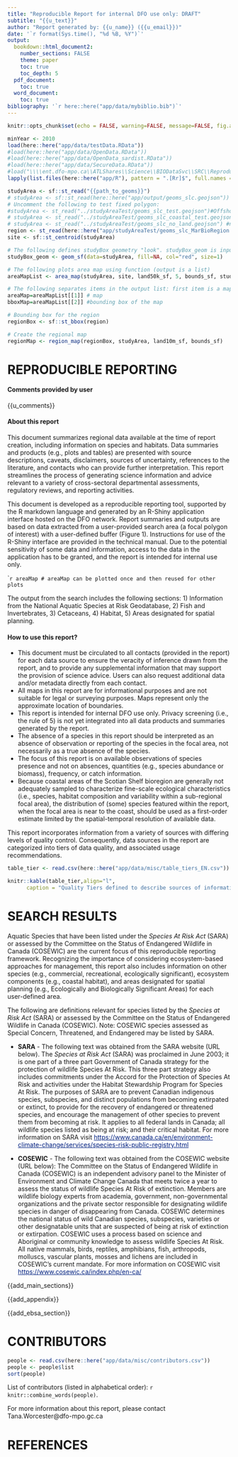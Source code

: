 ```yaml
---
title: "Reproducible Report for internal DFO use only: DRAFT"
subtitle: "{{u_text}}"
author: "Report generated by: {{u_name}} ({{u_email}})"
date: '`r format(Sys.time(), "%d %B, %Y")`'
output:
  bookdown::html_document2:
    number_sections: FALSE
    theme: paper
    toc: true
    toc_depth: 5
  pdf_document:
    toc: true
  word_document:
    toc: true
bibliography: '`r here::here("app/data/mybiblio.bib")`'
---
```


<style>
table {background-color: white !important;color: black !important;}
caption {color: black !important;}
a:link {color: #002080;}
a:visited {color: #008040;}
a:hover {color: #006080;}
</style>

```r
knitr::opts_chunk$set(echo = FALSE, warning=FALSE, message=FALSE, fig.align="left")
```

```r
minYear <- 2010
load(here::here("app/data/testData.RData"))
#load(here::here("app/data/OpenData.RData"))
#load(here::here("app/data/OpenData_sardist.RData"))
#load(here::here("app/data/SecureData.RData"))
#load("\\\\ent.dfo-mpo.ca\\ATLShares\\Science\\BIODataSvc\\SRC\\Reproducible_Reporting\\data\\SecureData.Rdata")
lapply(list.files(here::here("app/R"), pattern = ".[Rr]$", full.names = TRUE), source) # check helpers.R for a list of packages
```

```r
studyArea <- sf::st_read("{{path_to_geoms}}")
# studyArea <- sf::st_read(here::here("app/output/geoms_slc.geojson"))
# Uncomment the following to test fixed polygon:
#studyArea <- st_read("../studyAreaTest/geoms_slc_test.geojson")#Offshore
# studyArea <- st_read("../studyAreaTest/geoms_slc_coastal_test.geojson")#coastal
# studyArea <- st_read("../studyAreaTest/geoms_slc_no_land.geojson") #no land
region <- st_read(here::here("app/studyAreaTest/geoms_slc_MarBioRegion.geojson"))
site <- sf::st_centroid(studyArea)
```

```r
# The following defines studyBox geometry "look". studyBox_geom is input into area map or can be added to any map later
studyBox_geom <- geom_sf(data=studyArea, fill=NA, col="red", size=1)

# The following plots area map using function (output is a list)
areaMapList <- area_map(studyArea, site, land50k_sf, 5, bounds_sf, studyBox_geom)

# The following separates items in the output list: first item is a map and second is a bounding box of the map
areaMap=areaMapList[[1]] # map
bboxMap=areaMapList[[2]] #bounding box of the map
```

```r
# Bounding box for the region
regionBox <- sf::st_bbox(region)

# Create the regional map
regionMap <- region_map(regionBox, studyArea, land10m_sf, bounds_sf)  
```

<!-- # ```{r child = c('../Rmd/report_cetaceans_EN.Rmd', 'report_fish_EN.Rmd', 'report_habitat_EN.Rmd', 'report_planning_EN.Rmd', 'report_SARA_EN.Rmd')} -->
<!-- # ``` -->
 <!--```{r child = '../Rmd/report_fish_EN.Rmd'} 
 ``` -->

<!-- END  -->

<!-- MAIN SECTIONS -->

# **REPRODUCIBLE REPORTING**  

#### **Comments provided by user**

{{u_comments}}

#### **About this report**

This document summarizes regional data available at the time of report creation, including information on species and habitats. Data summaries and products (e.g., plots and tables) are presented with source descriptions, caveats, disclaimers, sources of uncertainty, references to the literature, and contacts who can provide further interpretation. This report streamlines the process of generating science information and advice relevant to a variety of cross-sectoral departmental assessments, regulatory reviews, and reporting activities.

This document is developed as a reproducible reporting tool, supported by the R markdown language and generated by an R-Shiny application interface hosted on the DFO network. Report summaries and outputs are based on data extracted from a user-provided search area (a focal polygon of interest) with a user-defined buffer (Figure 1). Instructions for use of the R-Shiny interface are provided in the technical manual. Due to the potential sensitivity of some data and information, access to the data in the application has to be granted, and the report is intended for internal use only.

````r
areaMap
# areaMap can be plotted once and then reused for other plots
```

The output from the search includes the following sections:
1) Information from the National Aquatic Species at Risk Geodatabase,
2) Fish and Invertebrates,
3) Cetaceans,
4) Habitat,
5) Areas designated for spatial planning.

#### **How to use this report?**  

-	This document must be circulated to all contacts (provided in the report) for each data source to ensure the veracity of inference drawn from the report, and to provide any supplemental information that may support the provision of science advice. Users can also request additional data and/or metadata directly from each contact.
- All maps in this report are for informational purposes and are not suitable for legal or surveying purposes. Maps represent only the approximate location of boundaries.
-	This report is intended for internal DFO use only. Privacy screening (i.e., the rule of 5) is not yet integrated into all data products and summaries generated by the report.
-	The absence of a species in this report should be interpreted as an absence of observation or reporting of the species in the focal area, not necessarily as a true absence of the species.
-	The focus of this report is on available observations of species presence and not on absences, quantities (e.g., species abundance or biomass), frequency, or catch information.
-	Because coastal areas of the Scotian Shelf bioregion are generally not adequately sampled to characterize fine-scale ecological characteristics (i.e., species, habitat composition and variability within a sub-regional focal area), the distribution of (some) species featured within the report, when the focal area is near to the coast, should be used as a first-order estimate limited by the spatial-temporal resolution of available data.

This report incorporates information from a variety of sources with differing levels of quality control. Consequently, data sources in the report are categorized into tiers of data quality, and associated usage recommendations.

```r
table_tier <- read.csv(here::here("app/data/misc/table_tiers_EN.csv"))
```
```r
knitr::kable(table_tier,align="l",
      caption = "Quality Tiers defined to describe sources of information queried and summarized in this report.", booktabs = T, escape = F, linesep="") %>% kable_styling(bootstrap_options = "striped", full_width = T, position = "left")
```

# **SEARCH RESULTS**  

Aquatic Species that have been listed under the _Species At Risk Act_ (SARA) or assessed by the Committee on the Status of Endangered Wildlife in Canada (COSEWIC) are the current focus of this reproducible reporting framework. Recognizing the importance of considering ecosystem-based approaches for management, this report also includes information on other species (e.g., commercial, recreational, ecologically significant), ecosystem components (e.g., coastal habitat), and areas designated for spatial planning (e.g., Ecologically and Biologically Significant Areas) for each user-defined area.


The following are definitions relevant for species listed by the _Species at Risk Act_ (SARA) or assessed by the Committee on the Status of Endangered Wildlife in Canada (COSEWIC). Note: COSEWIC species assessed as Special Concern, Threatened, and Endangered may be listed by SARA.

- **SARA** - The following text was obtained from the SARA website (URL below). The _Species at Risk Act_ (SARA) was proclaimed in June 2003; it is one part of a three part Government of Canada strategy for the protection of wildlife Species At Risk. This three part strategy also includes commitments under the Accord for the Protection of Species At Risk and activities under the Habitat Stewardship Program for Species At Risk. The purposes of SARA are to prevent Canadian indigenous species, subspecies, and distinct populations from becoming extirpated or extinct, to provide for the recovery of endangered or threatened species, and encourage the management of other species to prevent them from becoming at risk. It applies to all federal lands in Canada; all wildlife species listed as being at risk; and their critical habitat. For more information on SARA visit <https://www.canada.ca/en/environment-climate-change/services/species-risk-public-registry.html>

- **COSEWIC** - The following text was obtained from the COSEWIC website (URL below): The Committee on the Status of Endangered Wildlife in Canada (COSEWIC) is an independent advisory panel to the Minister of Environment and Climate Change Canada that meets twice a year to assess the status of wildlife Species At Risk of extinction. Members are wildlife biology experts from academia, government, non-governmental organizations and the private sector responsible for designating wildlife species in danger of disappearing from Canada. COSEWIC determines the national status of wild Canadian species, subspecies, varieties or other designatable units that are suspected of being at risk of extinction or extirpation. COSEWIC uses a process based on science and Aboriginal or community knowledge to assess wildlife Species At Risk. All native mammals, birds, reptiles, amphibians, fish, arthropods, molluscs, vascular plants, mosses and lichens are included in COSEWIC's current mandate. For more information on COSEWIC visit <https://www.cosewic.ca/index.php/en-ca/>

{{add_main_sections}}

<!-- HABITAT -->

{{add_appendix}}

<!-- EBSA -->

{{add_ebsa_section}}

<!-- GENERIC END -->

# **CONTRIBUTORS**
```r
people <- read.csv(here::here("app/data/misc/contributors.csv"))
people <- people$list
sort(people)
```
List of contributors (listed in alphabetical order): `r knitr::combine_words(people)`.

For more information about this report, please contact Tana.Worcester@dfo-mpo.gc.ca

# **REFERENCES**    
